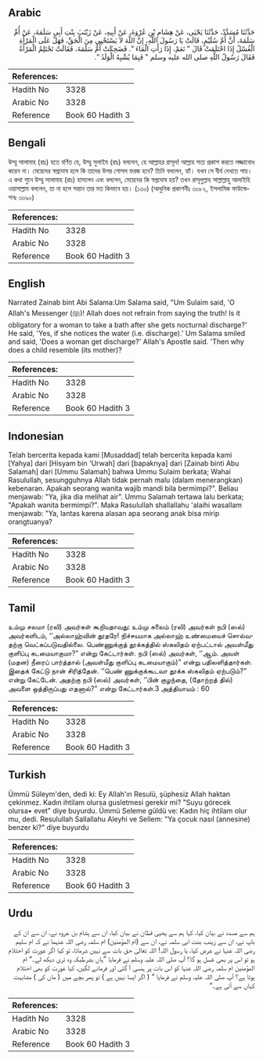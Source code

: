 ## Arabic


<div dir="rtl" lang="ar" style={{fontSize:'larger',backgroundColor:'#f8f9fa',padding:20}}>
حَدَّثَنَا مُسَدَّدٌ، حَدَّثَنَا يَحْيَى، عَنْ هِشَامِ بْنِ عُرْوَةَ، عَنْ أَبِيهِ، عَنْ زَيْنَبَ بِنْتِ أَبِي سَلَمَةَ، عَنْ أُمِّ سَلَمَةَ، أَنَّ أُمَّ سُلَيْمٍ، قَالَتْ يَا رَسُولَ اللَّهِ، إِنَّ اللَّهَ لاَ يَسْتَحْيِي مِنَ الْحَقِّ، فَهَلْ عَلَى الْمَرْأَةِ الْغُسْلُ إِذَا احْتَلَمَتْ قَالَ ‏"‏ نَعَمْ، إِذَا رَأَتِ الْمَاءَ ‏"‏‏.‏ فَضَحِكَتْ أُمُّ سَلَمَةَ، فَقَالَتْ تَحْتَلِمُ الْمَرْأَةُ فَقَالَ رَسُولُ اللَّهِ صلى الله عليه وسلم ‏"‏ فَبِمَا يُشْبِهُ الْوَلَدُ ‏"‏‏.‏
</div>
<div style={{backgroundColor:'#f8f9fa',padding:20, marginBottom: 10}}><table> <thead> <tr> <th>References:</th> <th></th> </tr> </thead> <tbody><tr><td>Hadith No</td><td>3328</td></tr><tr><td>Arabic No</td><td>3328</td></tr><tr><td>Reference</td><td>Book 60 Hadith 3</td></tr></tbody></table></div>

## Bengali


<div dir="ltr" lang="bn" style={{fontSize:'larger',backgroundColor:'#f8f9fa',padding:20}}>
উম্মু সালামাহ (রাঃ) হতে বর্ণিত যে, উম্মু সুলাইম (রাঃ) বললেন, হে আল্লাহর রাসূল! আল্লাহ সত্য প্রকাশ করতে লজ্জাবোধ করেন না। মেয়েদের স্বপ্নদোষ হলে কি তাদের উপর গোসল ফরজ হবে? তিনি বললেন, হ্যাঁ। যখন সে বীর্য দেখতে পায়। এ কথা শুনে উম্মু সালামাহ (রাঃ) হাসলেন এবং বললেন, মেয়েদের কি স্বপ্নদোষ হয়? তখন রাসূলুল্লাহ সাল্লাল্লাহু আলাইহি ওয়াসাল্লাম বললেন, তা না হলে সন্তান তার মত কিভাবে হয়। (১৩০) (আধুনিক প্রকাশনীঃ ৩০৮২, ইসলামিক ফাউন্ডেশনঃ ৩০৯০)
</div>
<div style={{backgroundColor:'#f8f9fa',padding:20, marginBottom: 10}}><table> <thead> <tr> <th>References:</th> <th></th> </tr> </thead> <tbody><tr><td>Hadith No</td><td>3328</td></tr><tr><td>Arabic No</td><td>3328</td></tr><tr><td>Reference</td><td>Book 60 Hadith 3</td></tr></tbody></table></div>

## English


<div dir="ltr" lang="en" style={{fontSize:'larger',backgroundColor:'#f8f9fa',padding:20}}>
Narrated Zainab bint Abi Salama:Um Salama said, "Um Sulaim said, 'O Allah's Messenger (ﷺ)! Allah does not refrain from saying the truth! Is it obligatory for a woman to take a bath after she gets nocturnal discharge?' He said, 'Yes, if she notices the water (i.e. discharge).' Um Salama smiled and said, 'Does a woman get discharge?' Allah's Apostle said. 'Then why does a child resemble (its mother)?
</div>
<div style={{backgroundColor:'#f8f9fa',padding:20, marginBottom: 10}}><table> <thead> <tr> <th>References:</th> <th></th> </tr> </thead> <tbody><tr><td>Hadith No</td><td>3328</td></tr><tr><td>Arabic No</td><td>3328</td></tr><tr><td>Reference</td><td>Book 60 Hadith 3</td></tr></tbody></table></div>

## Indonesian


<div dir="ltr" lang="id" style={{fontSize:'larger',backgroundColor:'#f8f9fa',padding:20}}>
Telah bercerita kepada kami [Musaddad] telah bercerita kepada kami [Yahya] dari [Hisyam bin 'Urwah] dari [bapaknya] dari [Zainab binti Abu Salamah] dari [Ummu Salamah] bahwa Ummu Sulaim berkata; Wahai Rasulullah, sesungguhnya Allah tidak pernah malu (dalam menerangkan) kebenaran. Apakah seorang wanita wajib mandi bila bermimpi?". Beliau menjawab: "Ya, jika dia melihat air". Ummu Salamah tertawa lalu berkata; "Apakah wanita bermimpi?". Maka Rasulullah shallallahu 'alaihi wasallam menjawab: "Ya, lantas karena alasan apa seorang anak bisa mirip orangtuanya?
</div>
<div style={{backgroundColor:'#f8f9fa',padding:20, marginBottom: 10}}><table> <thead> <tr> <th>References:</th> <th></th> </tr> </thead> <tbody><tr><td>Hadith No</td><td>3328</td></tr><tr><td>Arabic No</td><td>3328</td></tr><tr><td>Reference</td><td>Book 60 Hadith 3</td></tr></tbody></table></div>

## Tamil


<div dir="ltr" lang="ta" style={{fontSize:'larger',backgroundColor:'#f8f9fa',padding:20}}>
உம்மு சலமா (ரலி) அவர்கள் கூறியதாவது: உம்மு சுலைம் (ரலி) அவர்கள் நபி (ஸல்) அவர்களிடம், ‘‘அல்லாஹ்வின் தூதரே! நிச்சயமாக அல்லாஹ் உண்மையைச் சொல்வதற்கு வெட்கப்படுவதில்லை. பெண்ணுக்குத் தூக்கத்தில் ஸ்கலிதம் ஏற்பட்டால் அவள்மீது குளிப்பு கடமையாகுமா?” என்று கேட்டார்கள். நபி (ஸல்) அவர்கள், ‘‘ஆம். அவள் (மதன) நீரைப் பார்த்தால் (அவள்மீது குளிப்பு கடமையாகும்)” என்று பதிலளித்தார்கள். இதைக் கேட்டு நான் சிரித்தேன். ‘‘பெண் ணுக்குக்கூடவா தூக்க ஸ்கலிதம் ஏற்படும்?” என்று கேட்டேன். அதற்கு நபி (ஸல்) அவர்கள், ‘‘பின் குழந்தை, (தோற்றத் தில்) அவளை ஒத்திருப்பது எதனால்?” என்று கேட்டார்கள்.3 அத்தியாயம் : 60
</div>
<div style={{backgroundColor:'#f8f9fa',padding:20, marginBottom: 10}}><table> <thead> <tr> <th>References:</th> <th></th> </tr> </thead> <tbody><tr><td>Hadith No</td><td>3328</td></tr><tr><td>Arabic No</td><td>3328</td></tr><tr><td>Reference</td><td>Book 60 Hadith 3</td></tr></tbody></table></div>

## Turkish


<div dir="ltr" lang="tr" style={{fontSize:'larger',backgroundColor:'#f8f9fa',padding:20}}>
Ümmü Süleym'den, dedi ki: Ey Allah'ın Resulü, şüphesiz Allah haktan çekinmez. Kadın ihtilam olursa gusletmesi gerekir mi? "Suyu görecek olursa• evet" diye buyurdu. Ümmü Seleme güldü ve: Kadın hiç ihtilam olur mu, dedi. Resulullah Sallallahu Aleyhi ve Sellem: "Ya çocuk nasıl (annesine) benzer ki?" diye buyurdu
</div>
<div style={{backgroundColor:'#f8f9fa',padding:20, marginBottom: 10}}><table> <thead> <tr> <th>References:</th> <th></th> </tr> </thead> <tbody><tr><td>Hadith No</td><td>3328</td></tr><tr><td>Arabic No</td><td>3328</td></tr><tr><td>Reference</td><td>Book 60 Hadith 3</td></tr></tbody></table></div>

## Urdu


<div dir="rtl" lang="ur" style={{fontSize:'larger',backgroundColor:'#f8f9fa',padding:20}}>
ہم سے مسدد نے بیان کیا، کہا ہم سے یحییٰ قطان نے بیان کیا، ان سے ہشام بن عروہ نے، ان سے ان کے باپ نے، ان سے زینب بنت ابی سلمہ نے، ان سے (ام المؤمنین) ام سلمہ رضی اللہ عنہما نے کہ ام سلیم رضی اللہ عنہا نے عرض کیا، یا رسول اللہ! اللہ تعالیٰ حق بات سے نہیں شرماتا، تو کیا اگر عورت کو احتلام ہو تو اس پر بھی غسل ہو گا؟ آپ صلی اللہ علیہ وسلم نے فرمایا ”ہاں بشرطیکہ وہ تری دیکھ لے۔“ ام المؤمنین ام سلمہ رضی اللہ عنہا کو اس بات پر ہنسی آ گئی اور فرمانے لگیں، کیا عورت کو بھی احتلام ہوتا ہے؟ آپ صلی اللہ علیہ وسلم نے فرمایا ” ( اگر ایسا نہیں ہے ) تو پھر بچے میں ( ماں کی ) مشابہت کہاں سے آتی ہے۔“
</div>
<div style={{backgroundColor:'#f8f9fa',padding:20, marginBottom: 10}}><table> <thead> <tr> <th>References:</th> <th></th> </tr> </thead> <tbody><tr><td>Hadith No</td><td>3328</td></tr><tr><td>Arabic No</td><td>3328</td></tr><tr><td>Reference</td><td>Book 60 Hadith 3</td></tr></tbody></table></div>